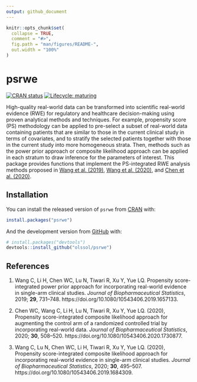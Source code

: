 ```yaml
---
output: github_document
---
```


<!-- README.md is generated from README.Rmd. Please edit that file -->

```r
knitr::opts_chunk$set(
  collapse = TRUE,
  comment = "#>",
  fig.path = "man/figures/README-",
  out.width = "100%"
)
```

# psrwe

<!-- badges: start -->
[![CRAN status](https://www.r-pkg.org/badges/version/psrwe)](https://CRAN.R-project.org/package=psrwe)
[![Lifecycle: maturing](https://img.shields.io/badge/lifecycle-maturing-blue.svg)](https://lifecycle.r-lib.org/articles/stages.html)
<!-- badges: end -->

High-quality real-world data can be transformed into scientific real-world
evidence (RWE) for regulatory and healthcare decision-making using proven
analytical methods and techniques. For example, propensity score (PS)
methodology can be applied to pre-select a subset of real-world data containing
patients that are similar to those in the current clinical study in terms of
covariates, and to stratify the selected patients together with those in the
current study into more homogeneous strata. Then, methods such as the power
prior approach or composite likelihood approach can be applied in each stratum
to draw inference for the parameters of interest. This package provides
functions that implement the PS-integrated RWE analysis methods proposed in
[Wang et al. (2019)](https://doi.org/10.1080/10543406.2019.1657133),
[Wang et al. (2020)](https://doi.org/10.1080/10543406.2019.1684309), and
[Chen et al. (2020)](https://doi.org/10.1080/10543406.2020.1730877).
    
## Installation

You can install the released version of `psrwe` from [CRAN](https://CRAN.R-project.org) with:

``` r
install.packages("psrwe")
```

And the development version from [GitHub](https://github.com/) with:

``` r
# install.packages("devtools")
devtools::install_github("olssol/psrwe")
```

## References

1. Wang C, Li H, Chen WC, Lu N, Tiwari R, Xu Y, Yue LQ. Propensity score-integrated power prior approach for incorporating real-world evidence in single-arm clinical studies. *Journal of Biopharmaceutical Statistics*, 2019; **29**, 731–748. https://doi.org/10.1080/10543406.2019.1657133.

2. Chen WC, Wang C, Li H, Lu N, Tiwari R, Xu Y, Yue LQ. (2020), Propensity score-integrated composite likelihood approach for augmenting the control arm of a randomized controlled trial by incorporating real-world data. *Journal of Biopharmaceutical Statistics*, 2020; **30**, 508–520. https://doi.org/10.1080/10543406.2020.1730877.

3. Wang C, Lu N, Chen WC, Li H, Tiwari R, Xu Y, Yue LQ. (2020), Propensity score-integrated composite likelihood approach for incorporating real-world evidence in single-arm clinical studies. *Journal of Biopharmaceutical Statistics*, 2020; **30**, 495–507. https://doi.org/10.1080/10543406.2019.1684309.
